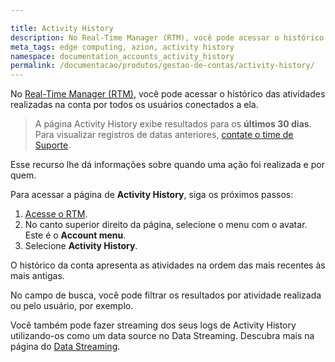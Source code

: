 ```yaml
---

title: Activity History
description: No Real-Time Manager (RTM), você pode acessar o histórico de todas as atividades realizadas na conta por todos os usuários conectados a ela desde a criação da conta.
meta_tags: edge computing, azion, activity history
namespace: documentation_accounts_activity_history
permalink: /documentacao/produtos/gestao-de-contas/activity-history/
---
```


No [Real-Time Manager (RTM)](https://manager.azion.com/), você pode acessar o histórico das atividades realizadas na conta por todos os usuários conectados a ela.

> A página Activity History exibe resultados para os **últimos 30 dias**. Para visualizar registros de datas anteriores, [contate o time de Suporte](https://www.azion.com/pt-br/suporte/).

Esse recurso lhe dá informações sobre quando uma ação foi realizada e por quem.

Para acessar a página de **Activity History**, siga os próximos passos:

1. [Acesse o RTM](https://manager.azion.com/).
2. No canto superior direito da página, selecione o menu com o avatar. Este é o **Account menu**.
3. Selecione **Activity History**.

O histórico da conta apresenta as atividades na ordem das mais recentes às mais antigas.

No campo de busca, você pode filtrar os resultados por atividade realizada ou pelo usuário, por exemplo.

Você também pode fazer streaming dos seus logs de Activity History utilizando-os como um data source no Data Streaming. Descubra mais na página do [Data Streaming](/pt-br/documentacao/produtos/data-streaming/#activity-history).

